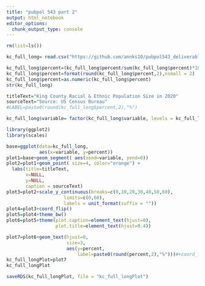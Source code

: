 ```yaml
---
title: "pubpol 543 part 2"
output: html_notebook
editor_options: 
  chunk_output_type: console
---
```

```r
rm(list=ls())

kc_full_long= read.csv("https://github.com/annks10/pubpol543_deliverable3/raw/main/kc_full_long.csv", stringsAsFactors = FALSE)

kc_full_long$percent=(kc_full_long$percent/sum(kc_full_long$percent)*100)
kc_full_long$percent=format(round(kc_full_long$percent,2),nsmall = 2)
kc_full_long$percent=as.numeric(kc_full_long$percent)
str(kc_full_long)

titleText="King County Racial & Ethnic Population Size in 2020"
sourceText="Source: US Census Bureau"
#LABEL=paste0(round(kc_full_long$percent,2),"%")

kc_full_long$variable= factor(kc_full_long$variable, levels = kc_full_long$variable[order(kc_full_long$percent, decreasing = FALSE)])

library(ggplot2)
library(scales)

base=ggplot(data=kc_full_long,
            aes(x=variable, y=percent))
plot1=base+geom_segment( aes(xend=variable, yend=0)) 
plot2=plot1+geom_point( size=4, color="orange") +
  labs(title=titleText,
       x=NULL,
       y=NULL,
       caption = sourceText)
plot3=plot2+scale_y_continuous(breaks=c(0,10,20,30,40,50,60),
                     limits=c(0,60),
                     labels = unit_format(suffix = ""))
plot4=plot3+coord_flip()
plot5=plot4+theme_bw() 
plot6=plot5+theme(plot.caption=element_text(hjust=0),
                  plot.title=element_text(hjust=0.4))

plot7=plot6+geom_text(hjust=0,
                      size=3,
                      aes(y=percent,
                          label=paste0(round(percent,2),"%")))#+coord_flip()
kc_full_longPlot=plot7
kc_full_longPlot
```

```r
saveRDS(kc_full_longPlot, file = "kc_full_longPlot")
```


